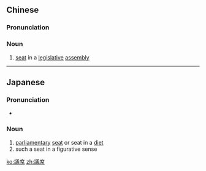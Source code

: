 {{also|议席}}
==Chinese==
{{zh-forms|s=议席}}

===Pronunciation===
{{zh-pron
|m=yìxí
|c=ji5 zik6
|cat=n
}}

===Noun===
{{zh-noun}}

# [[seat]] in a [[legislative]] [[assembly]]

----

==Japanese==
{{ja-kanjitab|ぎ|せき|yomi=o}}

===Pronunciation===
* {{ja-pron|ぎせき|yomi=o}}

===Noun===
{{ja-noun|ぎせき}}

# [[parliamentary]] [[seat]] or seat in a [[diet]] {{gloss|place in which to sit}}
# such a seat in a figurative sense {{gloss|membership in a representative body}}

[[ko:議席]]
[[zh:議席]]